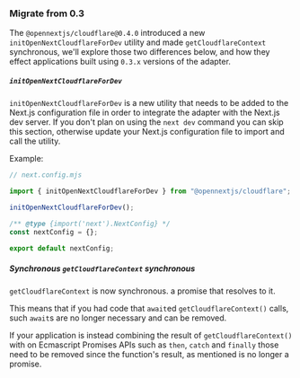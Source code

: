
### Migrate from 0.3

The `@opennextjs/cloudflare@0.4.0` introduced a new `initOpenNextCloudflareForDev` utility and made `getCloudflareContext` synchronous,
we'll explore those two differences below, and how they effect applications built using `0.3.x` versions of the adapter.

##### `initOpenNextCloudflareForDev`

`initOpenNextCloudflareForDev` is a new utility that needs to be added to the Next.js configuration file in order to integrate the adapter
with the Next.js dev server. If you don't plan on using the `next dev` command you can skip this section, otherwise update your Next.js
configuration file to import and call the utility.

Example:
```js
// next.config.mjs

import { initOpenNextCloudflareForDev } from "@opennextjs/cloudflare";

initOpenNextCloudflareForDev();

/** @type {import('next').NextConfig} */
const nextConfig = {};

export default nextConfig;
```

##### Synchronous `getCloudflareContext` synchronous

`getCloudflareContext` is now synchronous.
a promise that resolves to it.

This means that if you had code that `await`ed `getCloudflareContext()` calls, such `await`s are no longer necessary and
can be removed.

If your application is instead combining the result of `getCloudflareContext()` with on Ecmascript Promises APIs such as
`then`, `catch` and `finally` those need to be removed since the function's result, as mentioned is no longer a promise.
